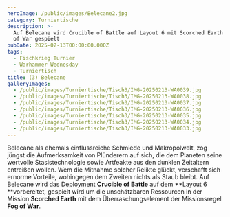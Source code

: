 ```yaml
---
heroImage: /public/images/Belecane2.jpg
category: Turniertische
description: >-
  Auf Belecane wird Crucible of Battle auf Layout 6 mit Scorched Earth und Fog
  of War gespielt
pubDate: 2025-02-13T00:00:00.000Z
tags:
  - Fischkrieg Turnier
  - Warhammer Wednesday
  - Turniertisch
title: (3) Belecane
galleryImages:
  - /public/images/Turniertische/Tisch3/IMG-20250213-WA0039.jpg
  - /public/images/Turniertische/Tisch3/IMG-20250213-WA0038.jpg
  - /public/images/Turniertische/Tisch3/IMG-20250213-WA0037.jpg
  - /public/images/Turniertische/Tisch3/IMG-20250213-WA0036.jpg
  - /public/images/Turniertische/Tisch3/IMG-20250213-WA0035.jpg
  - /public/images/Turniertische/Tisch3/IMG-20250213-WA0034.jpg
  - /public/images/Turniertische/Tisch3/IMG-20250213-WA0033.jpg
---
```


Belecane als ehemals einflussreiche Schmiede und Makropolwelt, zog jüngst die Aufmerksamkeit von Plünderern auf sich, die dem Planeten seine wertvolle Stasistechnologie sowie Artfeakte aus den dunklen Zeitaltern entreißen wollen. Wem die Mitnahme solcher Relikte glückt, verschafft sich ernorme Vorteile, wohingegen dem Zweiten nichts als Staub bleibt. Auf Belecane wird das Deployment **Crucible of Battle** auf dem **Layout 6 **vorbereitet, gespielt wird um die unschätzbaren Ressourcen in der Mission **Scorched Earth** mit dem Überraschungselement der Missionsregel **Fog of War**.
